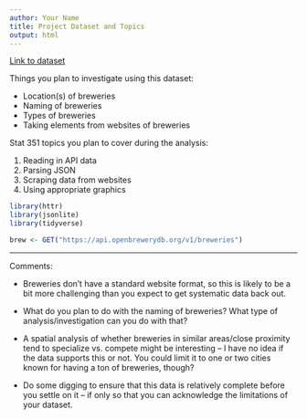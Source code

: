 ```yaml
---
author: Your Name
title: Project Dataset and Topics
output: html
---
```


[Link to dataset](https://www.openbrewerydb.org/documentation)

Things you plan to investigate using this dataset:

- Location(s) of breweries
- Naming of breweries
- Types of breweries
- Taking elements from websites of breweries

Stat 351 topics you plan to cover during the analysis:

1. Reading in API data
2. Parsing JSON
3. Scraping data from websites
4. Using appropriate graphics

```r
library(httr)
library(jsonlite)
library(tidyverse)

brew <- GET("https://api.openbrewerydb.org/v1/breweries")
```

---

Comments:

- Breweries don't have a standard website format, so this is likely to be a bit more challenging than you expect to get systematic data back out.

- What do you plan to do with the naming of breweries? What type of analysis/investigation can you do with that?


- A spatial analysis of whether breweries in similar areas/close proximity tend to specialize vs. compete might be interesting -- I have no idea if the data supports this or not. You could limit it to one or two cities known for having a ton of breweries, though?

- Do some digging to ensure that this data is relatively complete before you settle on it -- if only so that you can acknowledge the limitations of your dataset. 

